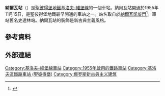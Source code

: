 {{Infobox station
| name = 納爾瓦<br />{{lang|ru|На́рвская}}
| type = {{STPETERSBURGMETRO type}}
| style = 
| image = Metro SPB Line1 Narvskaya1.jpg
| image_size = 
| image_caption = 車站大廳
| address = [[基洛夫區_(聖彼得堡)|基洛夫區]]
| borough = [[聖彼得堡|聖彼得堡]]
| country = [[俄羅斯|俄羅斯]]
| coordinates = {{coord|59|54|04.35|N|30|16|29.65|E|display=title,inline}}
| line = {{STPETERSBURGMETRO-line1}}
| other = 
| structure = 地下
| platform = 1個[[島式月台|島式月台]]
| depth = ≈{{convert|52|m|ft|0|abbr=on}}
| levels = 1層
| tracks = 2條
| parking = 
| bicycle = 
| baggage_check = 
| opened = 1955年11月15日
| closed = 
| rebuilt = 
| electrified = 
| ADA = 
| code = 
| owned = [[圣彼得堡地铁|圣彼得堡地铁]]
| zone = 
| smartcardname = 
| smartcardstatus = 
| former = 
| passengers = 
| pass_year = 
| pass_percent = 
| pass_system = 
| mpassengers = 
| services = 
| map_locator = 
}}
'''納爾瓦站'''（{{Lang-rus|На́рвская|Narvskaya}}）是[[聖彼得堡地鐵|聖彼得堡地鐵]][[基洛夫-維堡線|基洛夫-維堡線]]的一個車站。納爾瓦站開通於1955年11月15日，是聖彼得堡地鐵最早開通的車站之一。站名取自於[[納爾瓦凱旋門|納爾瓦凱旋門]]<ref name="spb-gazeta.narod.ru">{{cite web|url=http://spb-gazeta.narod.ru/line1.htm|trans-title=Line 1|script-title=ru:Линия 1|publisher=[http://www.spb-gazeta.narod.ru/ Saint Petersburg internet newspaper]|language=ru|accessdate=2009-08-23}}</ref>。車站舊名史達林站。納爾瓦站的裝飾是新古典主義風格。
==參考資料==
{{Reflist}}
==外部連結==
{{Commons-inline|Category:Narvskaya metrostation|Narvskaya}}
{{cite web |url=http://metro.vpeterburge.ru/stations/1/narvskaya/ |title=Narvskaya |publisher=[http://metro.vpeterburge.ru/ metro.vpeterburge.ru] |language=ru |accessdate=2009-09-09 |deadurl=yes |archiveurl=https://web.archive.org/web/20090830235843/http://metro.vpeterburge.ru/stations/1/narvskaya/ |archivedate=2009年8月30日 }} 
{{基洛夫－維堡線}}
[[Category:基洛夫-維堡線車站|Category:基洛夫-維堡線車站]]
[[Category:1955年啟用的鐵路車站|Category:1955年啟用的鐵路車站]]
[[Category:基洛夫區鐵路車站_(聖彼得堡)|Category:基洛夫區鐵路車站 (聖彼得堡)]]
[[Category:俄罗斯新古典主义建筑|Category:俄罗斯新古典主义建筑]]